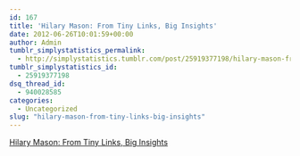 ```yaml
---
id: 167
title: 'Hilary Mason: From Tiny Links, Big Insights'
date: 2012-06-26T10:01:59+00:00
author: Admin
tumblr_simplystatistics_permalink:
  - http://simplystatistics.tumblr.com/post/25919377198/hilary-mason-from-tiny-links-big-insights
tumblr_simplystatistics_id:
  - 25919377198
dsq_thread_id:
  - 940028585
categories:
  - Uncategorized
slug: "hilary-mason-from-tiny-links-big-insights"
---
```

[Hilary Mason: From Tiny Links, Big Insights](http://www.businessweek.com/articles/2012-04-26/hilary-mason-from-tiny-links-big-insights)

